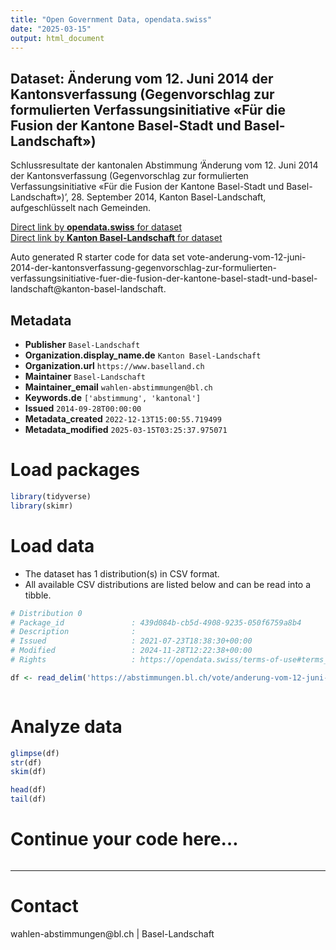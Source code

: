 ```yaml
---
title: "Open Government Data, opendata.swiss"
date: "2025-03-15"
output: html_document
---
```


## Dataset: Änderung vom 12. Juni 2014 der Kantonsverfassung (Gegenvorschlag zur formulierten Verfassungsinitiative «Für die Fusion der Kantone Basel-Stadt und Basel-Landschaft»)

Schlussresultate der kantonalen Abstimmung 'Änderung vom 12. Juni 2014 der Kantonsverfassung (Gegenvorschlag zur formulierten Verfassungsinitiative «Für die Fusion der Kantone Basel-Stadt und Basel-Landschaft»)', 28. September 2014, Kanton Basel-Landschaft, aufgeschlüsselt nach Gemeinden.

[Direct link by **opendata.swiss** for dataset](https://opendata.swiss/de/dataset/anderung-vom-12-juni-2014-der-kantonsverfassung-gegenvorschlag-zur-formulierten-verfassungsinit)<br>
[Direct link by **Kanton Basel-Landschaft** for dataset](https://abstimmungen.bl.ch/vote/anderung-vom-12-juni-2014-der-kantonsverfassung-gegenvorschlag-zur-formulierten-verfassungsinitiative-fuer-die-fusion-der-kantone-basel-stadt-und-basel-landschaft/data)

Auto generated R starter code for data set vote-anderung-vom-12-juni-2014-der-kantonsverfassung-gegenvorschlag-zur-formulierten-verfassungsinitiative-fuer-die-fusion-der-kantone-basel-stadt-und-basel-landschaft@kanton-basel-landschaft.

## Metadata

- **Publisher** `Basel-Landschaft`
- **Organization.display_name.de** `Kanton Basel-Landschaft`
- **Organization.url** `https://www.baselland.ch`
- **Maintainer** `Basel-Landschaft`
- **Maintainer_email** `wahlen-abstimmungen@bl.ch`
- **Keywords.de** `['abstimmung', 'kantonal']`
- **Issued** `2014-09-28T00:00:00`
- **Metadata_created** `2022-12-13T15:00:55.719499`
- **Metadata_modified** `2025-03-15T03:25:37.975071`


# Load packages

```r

library(tidyverse)
library(skimr)

```

# Load data

-   The dataset has 1 distribution(s) in CSV format.
-   All available CSV distributions are listed below and can be read into a tibble.

```r

# Distribution 0
# Package_id               : 439d084b-cb5d-4908-9235-050f6759a8b4
# Description              : 
# Issued                   : 2021-07-23T18:38:30+00:00
# Modified                 : 2024-11-28T12:22:38+00:00
# Rights                   : https://opendata.swiss/terms-of-use#terms_by

df <- read_delim('https://abstimmungen.bl.ch/vote/anderung-vom-12-juni-2014-der-kantonsverfassung-gegenvorschlag-zur-formulierten-verfassungsinitiative-fuer-die-fusion-der-kantone-basel-stadt-und-basel-landschaft/data-csv')



```

# Analyze data

```r

glimpse(df)
str(df)
skim(df)

head(df)
tail(df)

```

# Continue your code here...

```r

```

------------------------------------------------------------------------

# Contact

wahlen-abstimmungen@bl.ch | Basel-Landschaft
